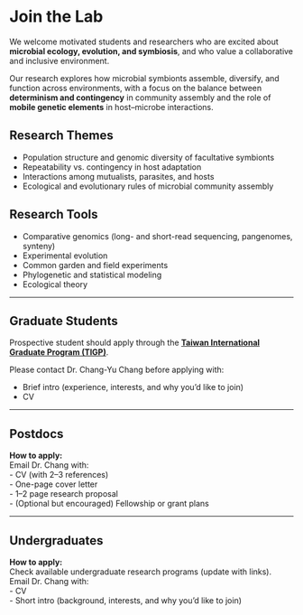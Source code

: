 # Join the Lab


We welcome motivated students and researchers who are excited about **microbial ecology, evolution, and symbiosis**, and who value a collaborative and inclusive environment.  

Our research explores how microbial symbionts assemble, diversify, and function across environments, with a focus on the balance between **determinism and contingency** in community assembly and the role of **mobile genetic elements** in host–microbe interactions.

## Research Themes

- Population structure and genomic diversity of facultative symbionts  
- Repeatability vs. contingency in host adaptation  
- Interactions among mutualists, parasites, and hosts  
- Ecological and evolutionary rules of microbial community assembly  

## Research Tools

- Comparative genomics (long- and short-read sequencing, pangenomes, synteny)  
- Experimental evolution  
- Common garden and field experiments  
- Phylogenetic and statistical modeling  
- Ecological theory  

---

## Graduate Students

Prospective student should apply through the [**Taiwan International Graduate Program (TIGP)**](https://tigp-biodiv.biodiv.tw/).  

::: callout-note
Please contact Dr. Chang-Yu Chang before applying with:  
  
  - Brief intro (experience, interests, and why you’d like to join)  
  - CV  
 
:::

---


## Postdocs
::: callout-tip
**How to apply:**  
Email Dr. Chang with:  
- CV (with 2–3 references)  
- One-page cover letter  
- 1–2 page research proposal  
- (Optional but encouraged) Fellowship or grant plans  
:::

---

## Undergraduates
::: callout-important
**How to apply:**  
Check available undergraduate research programs (update with links).  
Email Dr. Chang with:  
- CV  
- Short intro (background, interests, and why you’d like to join)  
:::